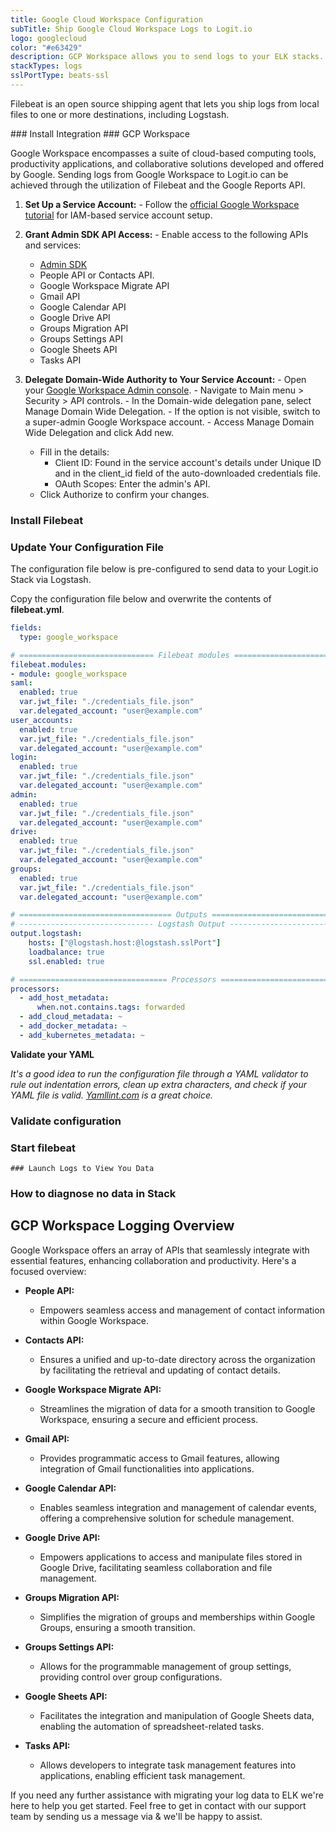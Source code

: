 ```yaml
---
title: Google Cloud Workspace Configuration
subTitle: Ship Google Cloud Workspace Logs to Logit.io
logo: googlecloud
color: "#e63429"
description: GCP Workspace allows you to send logs to your ELK stacks. Configure GCP Workspace to send logs to Logstash or Elasticsearch. 
stackTypes: logs
sslPortType: beats-ssl
---
```


Filebeat is an open source shipping agent that lets you ship logs 
from local files to one or more destinations, including Logstash.

<Steps>
  ### Install Integration
  <InstallIntegration/>
  ### GCP Workspace

  Google Workspace encompasses a suite of cloud-based computing tools, productivity applications, and collaborative solutions developed and offered by Google. Sending logs from Google Workspace to Logit.io can be achieved through the utilization of Filebeat and the Google Reports API.

  1. **Set Up a Service Account:**
    - Follow the [official Google Workspace tutorial](https://support.google.com/workspacemigrate/answer/10839762?sjid=10874551070185788155-EU#zippy=%2Cstep-use-google-cloud-to-turn-on-apis) for IAM-based service account setup.

  2. **Grant Admin SDK API Access:**
    - Enable access to the following APIs and services:
      - [Admin SDK](http://admin.google.com/)
      - People API or Contacts API.
      - Google Workspace Migrate API
      - Gmail API
      - Google Calendar API
      - Google Drive API
      - Groups Migration API
      - Groups Settings API
      - Google Sheets API
      - Tasks API

  3. **Delegate Domain-Wide Authority to Your Service Account:**
    - Open your [Google Workspace Admin console](http://admin.google.com/).
    - Navigate to Main menu > Security > API controls.
    - In the Domain-wide delegation pane, select Manage Domain Wide Delegation.
    - If the option is not visible, switch to a super-admin Google Workspace account.
    - Access Manage Domain Wide Delegation and click Add new.
      - Fill in the details:
        - Client ID: Found in the service account's details under Unique ID and in the client_id field of the auto-downloaded credentials file.
        - OAuth Scopes: Enter the admin's API.
      - Click Authorize to confirm your changes.
  
  ### Install Filebeat

  <InstallFilebeat />
  
  ### Update Your Configuration File

  The configuration file below is pre-configured to send data to your Logit.io Stack via Logstash.
        
  Copy the configuration file below and overwrite the contents of __filebeat.yml__.

  ```yml copy
  fields:
    type: google_workspace

  # ============================== Filebeat modules ==============================
  filebeat.modules:
  - module: google_workspace
  saml:
    enabled: true
    var.jwt_file: "./credentials_file.json"
    var.delegated_account: "user@example.com"
  user_accounts:
    enabled: true
    var.jwt_file: "./credentials_file.json"
    var.delegated_account: "user@example.com"
  login:
    enabled: true
    var.jwt_file: "./credentials_file.json"
    var.delegated_account: "user@example.com"
  admin:
    enabled: true
    var.jwt_file: "./credentials_file.json"
    var.delegated_account: "user@example.com"
  drive:
    enabled: true
    var.jwt_file: "./credentials_file.json"
    var.delegated_account: "user@example.com"
  groups:
    enabled: true
    var.jwt_file: "./credentials_file.json"
    var.delegated_account: "user@example.com"

  # ================================== Outputs ===================================
  # ------------------------------ Logstash Output -------------------------------
  output.logstash:
      hosts: ["@logstash.host:@logstash.sslPort"]
      loadbalance: true
      ssl.enabled: true

  # ================================= Processors =================================
  processors:
    - add_host_metadata:
        when.not.contains.tags: forwarded
    - add_cloud_metadata: ~
    - add_docker_metadata: ~
    - add_kubernetes_metadata: ~
  ```

  __Validate your YAML__

  _It's a good idea to run the configuration file through a YAML validator to rule out indentation errors, 
  clean up extra characters, and check if your YAML file is valid. [Yamllint.com](https://yamllint.com) is a great choice._

  ### Validate configuration

  <ValidateBeat beatname="filebeat" />

  ### Start filebeat

  <StartFilebeat />

    ### Launch Logs to View You Data

  <LaunchVisualizer type="logs" />

  ### How to diagnose no data in Stack

  <DiagnoseNoData />
</Steps>

## GCP Workspace Logging Overview

Google Workspace offers an array of APIs that seamlessly integrate with essential features, enhancing collaboration and productivity. Here's a focused overview:

- **People API:**
  - Empowers seamless access and management of contact information within Google Workspace.

- **Contacts API:**
  - Ensures a unified and up-to-date directory across the organization by facilitating the retrieval and updating of contact details.

- **Google Workspace Migrate API:**
  - Streamlines the migration of data for a smooth transition to Google Workspace, ensuring a secure and efficient process.

- **Gmail API:**
  - Provides programmatic access to Gmail features, allowing integration of Gmail functionalities into applications.

- **Google Calendar API:**
  - Enables seamless integration and management of calendar events, offering a comprehensive solution for schedule management.

- **Google Drive API:**
  - Empowers applications to access and manipulate files stored in Google Drive, facilitating seamless collaboration and file management.

- **Groups Migration API:**
  - Simplifies the migration of groups and memberships within Google Groups, ensuring a smooth transition.

- **Groups Settings API:**
  - Allows for the programmable management of group settings, providing control over group configurations.

- **Google Sheets API:**
  - Facilitates the integration and manipulation of Google Sheets data, enabling the automation of spreadsheet-related tasks.

- **Tasks API:**
  - Allows developers to integrate task management features into applications, enabling efficient task management.

If you need any further assistance with migrating your log data to ELK we're here to help you get started. Feel free to get in contact with our 
support team by sending us a message via <IntercomButton text="live chat"/> & we'll be happy to assist.